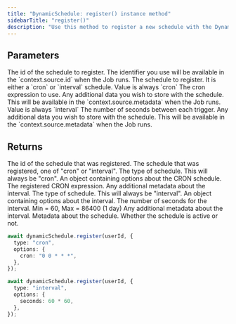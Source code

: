 ```yaml
---
title: "DynamicSchedule: register() instance method"
sidebarTitle: "register()"
description: "Use this method to register a new schedule with the DynamicSchedule."
---
```


## Parameters

<ResponseField name="id" type="string" required>
  The id of the schedule to register. The identifier you use will be available
  in the `context.source.id` when the Job runs.
</ResponseField>
<ResponseField name="schedule" type="Schedule" required>
  The schedule to register. It is either a `cron` or `interval` schedule.
  <Expandable title="cron">
    <ResponseField name="type" type="string" required>
      Value is always `cron`
    </ResponseField>
    <ResponseField name="options" type="object" required>
      <Expandable title="options" defaultOpen>
        <ResponseField name="cron" type="string" required>
          The cron expression to use.
        </ResponseField>
      </Expandable>
    </ResponseField>
    <ResponseField name="metadata" type="any">
      Any additional data you wish to store with the schedule. This will be
      available in the `context.source.metadata` when the Job runs.
    </ResponseField>
  </Expandable>
  <Expandable title="interval">
    <ResponseField name="type" type="string" required>
      Value is always `interval`
    </ResponseField>
    <ResponseField name="options" type="object" required>
      <Expandable title="options" defaultOpen>
        <ResponseField name="seconds" type="number" required>
          The number of seconds between each trigger.
        </ResponseField>
      </Expandable>
    </ResponseField>
    <ResponseField name="metadata" type="any">
      Any additional data you wish to store with the schedule. This will be
      available in the `context.source.metadata` when the Job runs.
    </ResponseField>
  </Expandable>
</ResponseField>

## Returns

<ResponseField name="id" type="string">
  The id of the schedule that was registered.
</ResponseField>
<ResponseField name="schedule" type="Schedule">
  The schedule that was registered, one of "cron" or "interval".
  <Expandable title="cron">
    <ResponseField name="type" type="string" required>
      The type of schedule. This will always be "cron".
    </ResponseField>
    <ResponseField name="options" type="object" required>
      An object containing options about the CRON schedule.
      <Expandable title="options" defaultOpen>
        <ResponseField name="cron" type="string" required>
          The registered CRON expression.
        </ResponseField>
      </Expandable>
    </ResponseField>
    <ResponseField name="metadata" type="any" required>
      Any additional metadata about the interval.
    </ResponseField>
  </Expandable>
  <Expandable title="interval">
    <ResponseField name="type" type="string" required>
      The type of schedule. This will always be "interval".
    </ResponseField>
    <ResponseField name="options" type="object" required>
      An object containing options about the interval.
      <Expandable title="options" defaultOpen>
        <ResponseField name="seconds" type="number" required>
          The number of seconds for the interval. Min = 60, Max = 86400 (1 day)
        </ResponseField>
      </Expandable>
    </ResponseField>
    <ResponseField name="metadata" type="any" required>
      Any additional metadata about the interval.
    </ResponseField>
  </Expandable>
</ResponseField>
<ResponseField name="metadata" type="any" required>
  Metadata about the schedule.
</ResponseField>
<ResponseField name="active" type="boolean" required>
  Whether the schedule is active or not.
</ResponseField>

<RequestExample>

```typescript cron
await dynamicSchedule.register(userId, {
  type: "cron",
  options: {
    cron: "0 0 * * *",
  },
});
```

```typescript interval
await dynamicSchedule.register(userId, {
  type: "interval",
  options: {
    seconds: 60 * 60,
  },
});
```

</RequestExample>
